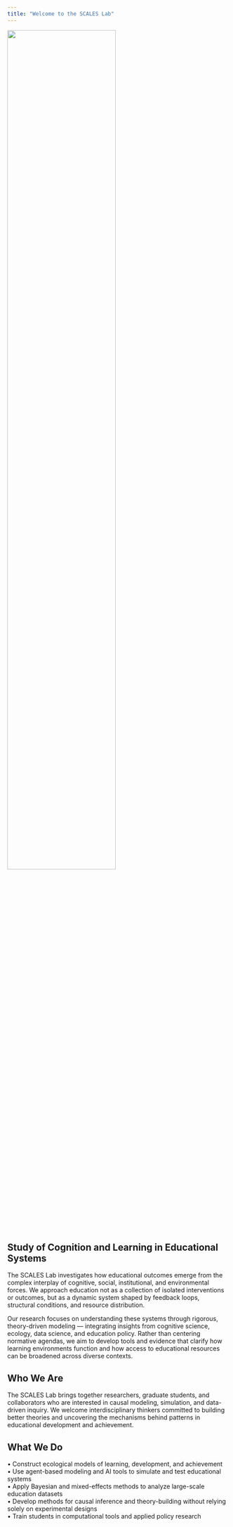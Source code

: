 ```yaml
---
title: "Welcome to the SCALES Lab"
---
```



![](images/SCALES_Lab_LogoV2.png){width="70%"}

## Study of Cognition and Learning in Educational Systems

The SCALES Lab investigates how educational outcomes emerge from the complex interplay of cognitive, social, institutional, and environmental forces. We approach education not as a collection of isolated interventions or outcomes, but as a dynamic system shaped by feedback loops, structural conditions, and resource distribution.

Our research focuses on understanding these systems through rigorous, theory-driven modeling — integrating insights from cognitive science, ecology, data science, and education policy. Rather than centering normative agendas, we aim to develop tools and evidence that clarify how learning environments function and how access to educational resources can be broadened across diverse contexts.

## Who We Are

The SCALES Lab brings together researchers, graduate students, and collaborators who are interested in causal modeling, simulation, and data-driven inquiry. We welcome interdisciplinary thinkers committed to building better theories and uncovering the mechanisms behind patterns in educational development and achievement.

## What We Do

•	Construct ecological models of learning, development, and achievement  
•	Use agent-based modeling and AI tools to simulate and test educational systems  
•	Apply Bayesian and mixed-effects methods to analyze large-scale education datasets  
•	Develop methods for causal inference and theory-building without relying solely on experimental designs  
•	Train students in computational tools and applied policy research  
